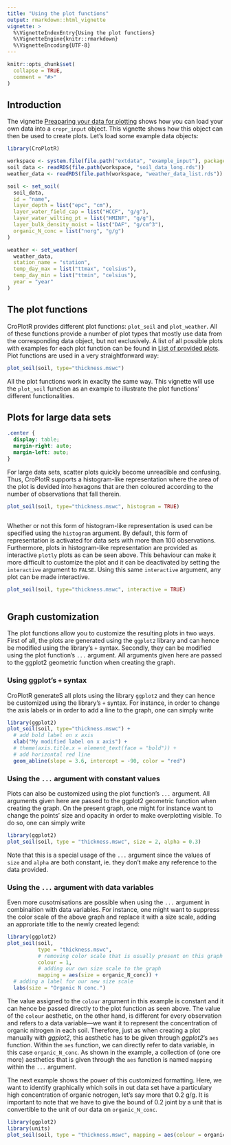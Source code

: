 ```yaml
---
title: "Using the plot functions"
output: rmarkdown::html_vignette
vignette: >
  %\VignetteIndexEntry{Using the plot functions}
  %\VignetteEngine{knitr::rmarkdown}
  %\VignetteEncoding{UTF-8}
---
```


```r
knitr::opts_chunk$set(
  collapse = TRUE,
  comment = "#>"
)
```

## Introduction
The vignette [Preaparing your data for plotting](set_data.html) shows how you can load your own data into a `cropr_input` object. This vignette shows how this object can then be used to create plots. Let's load some example data objects:
```r
library(CroPlotR)

workspace <- system.file(file.path("extdata", "example_input"), package = "CroPlotR")
soil_data <- readRDS(file.path(workspace, "soil_data_long.rds"))
weather_data <- readRDS(file.path(workspace, "weather_data_list.rds"))

soil <- set_soil(
  soil_data, 
  id = "name", 
  layer_depth = list("epc", "cm"), 
  layer_water_field_cap = list("HCCF", "g/g"),
  layer_water_wilting_pt = list("HMINF", "g/g"), 
  layer_bulk_density_moist = list("DAF", "g/cm^3"),
  organic_N_conc = list("norg", "g/g")
)

weather <- set_weather(
  weather_data,
  station_name = "station",
  temp_day_max = list("ttmax", "celsius"),
  temp_day_min = list("ttmin", "celsius"),
  year = "year"
)
```

## The plot functions
CroPlotR provides different plot functions: `plot_soil` and `plot_weather`. All of these functions provide a number of plot types that mostly use data from the corresponding data object, but not exclusively. A list of all possible plots with examples for each plot function can be found in [List of provided plots](plots_list.html). Plot functions are used in a very straightforward way:
```r
plot_soil(soil, type="thickness.mswc")
```
All the plot functions work in exaclty the same way. This vignette will use the `plot_soil` function as an example to illustrate the plot functions' different functionalities.


## Plots for large data sets
```css
.center {
  display: table;
  margin-right: auto;
  margin-left: auto;
}
```
For large data sets, scatter plots quickly become unreadible and confusing. Thus, CroPlotR supports a histogram-like representation where the area of the plot is devided into hexagons that are then coloured according to the number of observations that fall therein.

```r
plot_soil(soil, type="thickness.mswc", histogram = TRUE)
```

<div class = 'center'> 
```r
```
</div>
Whether or not this form of histogram-like representation is used can be specified using the `histogram` argument. By default, this form of representation is activated for data sets with more than 100 observations. Furthermore, plots in histogram-like representation are provided as interactive `plotly` plots as can be seen above. This behaviour can make it more difficult to customize the plot and it can be deactivated by setting the `interactive` argument to `FALSE`. Using this same `interactive` argument, any plot can be made interactive.

```r
plot_soil(soil, type="thickness.mswc", interactive = TRUE)
```

<div class = 'center'> 
```r
```
</div>

## Graph customization
The plot functions allow you to customize the resulting plots in two ways. First of all, the plots are generated using the `ggplot2` library and can hence be modified using the library's `+` syntax. Secondly, they can be modified using the plot function's `...` argument. All arguments given here are passed to the ggplot2 geometric function when creating the graph. 

### Using ggplot's `+` syntax 
CroPlotR generateS all plots using the library `ggplot2` and they can hence be customized using the library's `+` syntax. For instance, in order to change the axis labels or in order to add a line to the graph, one can simply write
```r
library(ggplot2)
plot_soil(soil, type="thickness.mswc") + 
  # add bold label on x axis
  xlab("My modified label on x axis") + 
  # theme(axis.title.x = element_text(face = "bold")) +
  # add horizontal red line
  geom_abline(slope = 3.6, intercept = -90, color = "red")
```

### Using the `...` argument with constant values 
Plots can also be customized using the plot function's `...` argument. All arguments given here are passed to the ggplot2 geometric function when creating the graph. On the present graph, one might for instance want to change the points' size and opacity in order to make overplotting visible. To do so, one can simply write
```r
library(ggplot2)
plot_soil(soil, type = "thickness.mswc", size = 2, alpha = 0.3)
```
Note that this is a special usage of the `...` argument since the values of `size` and `alpha` are both constant, ie. they don't make any reference to the data provided.

### Using the `...` argument with data variables
Even more cusotmisations are possible when using the `...` argument in combinaition with data variables. For instance, one might want to suppress the color scale of the above graph and replace it with a size scale, adding an approriate title to the newly created legend:
```r
library(ggplot2)
plot_soil(soil, 
          type = "thickness.mswc", 
          # removing color scale that is usually present on this graph type
          colour = 1, 
          # adding our own size scale to the graph
          mapping = aes(size = organic_N_conc)) +
  # adding a label for our new size scale
  labs(size = "Organic N conc.")
```
The value assigned to the `colour` argument in this example is constant and it can hence be passed directly to the plot function as seen above. The value of the `colour` aesthetic, on the other hand, is different for every observation and refers to a data variable---we want it to represent the concentration of organic nitrogen in each soil. Therefore, just as when creating a plot manually with *ggplot2*, this aesthetic has to be given through *ggplot2*'s `aes` function. Within the `aes` function, we can directly refer to data variable, in this case `organic_N_conc`. As shown in the example, a collection of (one ore more) aesthetics that is given through the `aes` function is named `mapping` within the `...` argument.

The next example shows the power of this customized formatting. Here, we want to identify graphically which soils in out data set have a particulary high concentration of organic notrogen, let's say more that 0.2 g/g. It is important to note that we have to give the bound of 0.2 joint by a unit that is convertible to the unit of our data on `organic_N_conc`.
```r
library(ggplot2)
library(units)
plot_soil(soil, type = "thickness.mswc", mapping = aes(colour = organic_N_conc > set_units(0.2, "g/g")))
```
